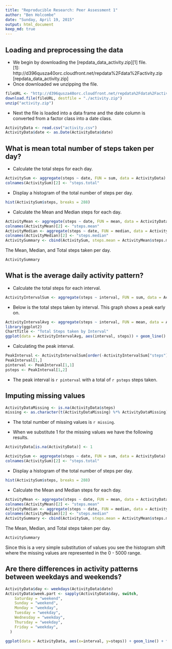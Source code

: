 ```yaml
---
title: "Reproducible Research: Peer Assessment 1"
author: "Ben Holcombe"
date: "Sunday, April 19, 2015"
output: html_document
keep_md: true
---
```


## Loading and preprocessing the data
- We begin by downloading the [repdata_data_activity.zip][1] file.  
[1]: http://d396qusza40orc.cloudfront.net/repdata%2Fdata%2Factivity.zip [repdata_data_activity.zip]
- Once downloaded we unzipping the file.
```r
fileURL <- "http://d396qusza40orc.cloudfront.net/repdata%2Fdata%2Factivity.zip"
download.file(fileURL, destfile = "./activity.zip")
unzip("activity.zip")
```

- Next the file is loaded into a data frame and the date column is converted from a factor class into a date class.
```r
ActivityData <- read.csv("activity.csv")
ActivityData$date <- as.Date(ActivityData$date)
```

## What is mean total number of steps taken per day?
- Calculate the total steps for each day.
```r
ActivitySum <- aggregate(steps ~ date, FUN = sum, data = ActivityData)
colnames(ActivitySum)[2] <- "steps.total"
```
- Display a histogram of the total number of steps per day.
```r
hist(ActivitySum$steps, breaks = 288)
```

- Calculate the Mean and Median steps for each day.
```r
ActivityMean <- aggregate(steps ~ date, FUN = mean, data = ActivityData)
colnames(ActivityMean)[2] <- "steps.mean"
ActivityMedian <- aggregate(steps ~ date, FUN = median, data = ActivityData)
colnames(ActivityMedian)[2] <- "steps.median"
ActivitySummary <- cbind(ActivitySum, steps.mean = ActivityMean$steps.mean, steps.median = ActivityMedian$steps.median)
```

The Mean, Median, and Total steps taken per day.
```r
ActivitySummary
```
## What is the average daily activity pattern?
- Calculate the total steps for each interval.
```r
ActivityIntervalSum <- aggregate(steps ~ interval, FUN = sum, data = ActivityData)
```
- Below is the total steps taken by interval.  This graph shows a peak early on.  
```r
ActivityIntervalAvg <- aggregate(steps ~ interval, FUN = mean, data = ActivityData)
library(ggplot2)
ChartTitle <- "Total Steps taken by Interval"
ggplot(data = ActivityIntervalAvg, aes(interval, steps)) + geom_line() + labs(title = ChartTitle)
```

- Calculating the peak interval.
```r
PeakInterval <- ActivityIntervalSum[order(-ActivityIntervalSum["steps"]),]
PeakInterval[1,]
pinterval <- PeakInterval[1,1]
psteps <- PeakInterval[1,2]
```

- The peak interval is `r pinterval` with a total of `r psteps` steps taken.

## Imputing missing values
```r
ActivityDataMissing <- is.na(ActivityData$steps)
missing <- as.character(t(ActivityDataMissing) %*% ActivityDataMissing)
```
- The total number of missing values is `r missing`.

- When we substitute 1 for the missing values we have the following results.
```r
ActivityData[is.na(ActivityData)] <- 1
```

```r
ActivitySum <- aggregate(steps ~ date, FUN = sum, data = ActivityData)
colnames(ActivitySum)[2] <- "steps.total"
```
- Display a histogram of the total number of steps per day.
```r
hist(ActivitySum$steps, breaks = 288)
```

- Calculate the Mean and Median steps for each day.
```r
ActivityMean <- aggregate(steps ~ date, FUN = mean, data = ActivityData)
colnames(ActivityMean)[2] <- "steps.mean"
ActivityMedian <- aggregate(steps ~ date, FUN = median, data = ActivityData)
colnames(ActivityMedian)[2] <- "steps.median"
ActivitySummary <- cbind(ActivitySum, steps.mean = ActivityMean$steps.mean, steps.median = ActivityMedian$steps.median)
```

The Mean, Median, and Total steps taken per day.
```r
ActivitySummary
```

Since this is a very simple substitution of values you see the histogram shift where the missing values are represented in the 0 - 5000 range.  

## Are there differences in activity patterns between weekdays and weekends?
```r
ActivityData$day <- weekdays(ActivityData$date)
ActivityData$week.part <- sapply(ActivityData$day, switch,
    Saturday = "weekend",
    Sunday = "weekend",
    Monday = "weekday",
    Tuesday = "weekday",
    Wednesday = "weekday",
    Thursday = "weekday",
    Friday = "weekday",
  )

ggplot(data = ActivityData, aes(x=interval, y=steps)) + geom_line() + facet_wrap( ~ week.part, ncol=1)

```